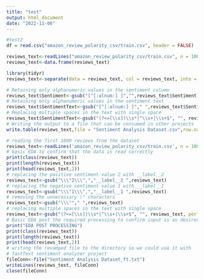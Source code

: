 ```yaml
---
title: "test"
output: html_document
date: "2022-11-06"
---
```


```r
#test2
df = read.csv("amazon_review_polarity_csv/train.csv", header = FALSE)
```

```r
reviews_text<-readLines("amazon_review_polarity_csv/train.csv", n = 1000)
reviews_text<-data.frame(reviews_text)
```

```r
library(tidyr) 
reviews_text<-separate(data = reviews_text, col = reviews_text, into = c("Sentiment", "SentimentText"), sep = 4)
```

```r
# Retaining only alphanumeric values in the sentiment column
reviews_text$Sentiment<-gsub("[^[:alnum:] ]","",reviews_text$Sentiment) 
# Retaining only alphanumeric values in the sentiment text
reviews_text$SentimentText<-gsub("[^[:alnum:] ]"," ",reviews_text$SentimentText) 
# Replacing multiple spaces in the text with single space
reviews_text$SentimentText<-gsub("(?<=[\\s])\\s*|^\\s+|\\s+$", "", reviews_text$SentimentText, perl=TRUE) 
# Writing the output to a file that can be consumed in other projects
write.table(reviews_text,file = "Sentiment Analysis Dataset.csv",row.names = F,col.names = T,sep=',')
```

```r
# reading the first 1000 reviews from the dataset
reviews_text<-readLines('amazon_review_polarity_csv/train.csv', n = 1000)
# basic EDA to confirm that the data is read correctly 
print(class(reviews_text)) 
print(length(reviews_text)) 
print(head(reviews_text,2)) 
# replacing the positive sentiment value 2 with __label__2
reviews_text<-gsub("\\\"2\\\",","__label__2 ",reviews_text) 
# replacing the negative sentiment value 1 with __label__1
reviews_text<-gsub("\\\"1\\\",","__label__1 ",reviews_text) 
# removing the unnecessary \" characters 
reviews_text<-gsub("\\\""," ",reviews_text) 
# replacing multiple spaces in the text with single space
reviews_text<-gsub("(?<=[\\s])\\s*|^\\s+|\\s+$", "", reviews_text, perl=TRUE) 
# Basic EDA post the required processing to confirm input is as desired 
print("EDA POST PROCESSING") 
print(class(reviews_text)) 
print(length(reviews_text)) 
print(head(reviews_text,2)) 
# writing the revamped file to the directory so we could use it with 
# fastText sentiment analyzer project
fileConn<-file("Sentiment Analysis Dataset_ft.txt") 
writeLines(reviews_text, fileConn) 
close(fileConn)
```


